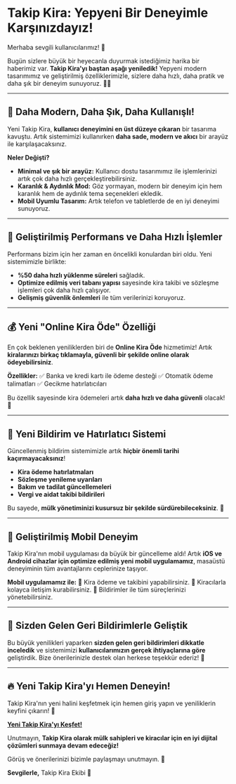 # **Takip Kira: Yepyeni Bir Deneyimle Karşınızdayız!**

Merhaba sevgili kullanıcılarımız! 🎉

Bugün sizlere büyük bir heyecanla duyurmak istediğimiz harika bir haberimiz var. **Takip Kira'yı baştan aşağı yeniledik!** Yepyeni modern tasarımımız ve geliştirilmiş özelliklerimizle, sizlere daha hızlı, daha pratik ve daha şık bir deneyim sunuyoruz. 🏡💼

---

## 🌟 **Daha Modern, Daha Şık, Daha Kullanışlı!**

Yeni Takip Kira, **kullanıcı deneyimini en üst düzeye çıkaran** bir tasarıma kavuştu. Artık sistemimizi kullanırken **daha sade, modern ve akıcı** bir arayüz ile karşılaşacaksınız.

**Neler Değişti?**

- **Minimal ve şık bir arayüz:** Kullanıcı dostu tasarımımız ile işlemlerinizi artık çok daha hızlı gerçekleştirebilirsiniz.
- **Karanlık & Aydınlık Mod:** Göz yormayan, modern bir deneyim için hem karanlık hem de aydınlık tema seçenekleri ekledik.
- **Mobil Uyumlu Tasarım:** Artık telefon ve tabletlerde de en iyi deneyimi sunuyoruz.

---

## 🚀 **Geliştirilmiş Performans ve Daha Hızlı İşlemler**

Performans bizim için her zaman en öncelikli konulardan biri oldu. Yeni sistemimizle birlikte:

- **%50 daha hızlı yüklenme süreleri** sağladık.
- **Optimize edilmiş veri tabanı yapısı** sayesinde kira takibi ve sözleşme işlemleri çok daha hızlı çalışıyor.
- **Gelişmiş güvenlik önlemleri** ile tüm verilerinizi koruyoruz.

---

## 💰 **Yeni "Online Kira Öde" Özelliği**

En çok beklenen yeniliklerden biri de **Online Kira Öde** hizmetimiz! Artık **kiralarınızı birkaç tıklamayla, güvenli bir şekilde online olarak ödeyebilirsiniz**.

**Özellikler:**
✅ Banka ve kredi kartı ile ödeme desteği
✅ Otomatik ödeme talimatları
✅ Gecikme hatırlatıcıları

Bu özellik sayesinde kira ödemeleri artık **daha hızlı ve daha güvenli** olacak! 🎯

---

## 🔔 **Yeni Bildirim ve Hatırlatıcı Sistemi**

Güncellenmiş bildirim sistemimizle artık **hiçbir önemli tarihi kaçırmayacaksınız**!

- **Kira ödeme hatırlatmaları**
- **Sözleşme yenileme uyarıları**
- **Bakım ve tadilat güncellemeleri**
- **Vergi ve aidat takibi bildirileri**

Bu sayede, **mülk yönetiminizi kusursuz bir şekilde sürdürebileceksiniz**. 📢

---

## 📲 **Geliştirilmiş Mobil Deneyim**

Takip Kira'nın mobil uygulaması da büyük bir güncelleme aldı! Artık **iOS ve Android cihazlar için optimize edilmiş yeni mobil uygulamamız**, masaüstü deneyiminin tüm avantajlarını ceplerinize taşıyor.

**Mobil uygulamamız ile:**
📌 Kira ödeme ve takibini yapabilirsiniz.
📌 Kiracılarla kolayca iletişim kurabilirsiniz.
📌 Bildirimler ile tüm süreçlerinizi yönetebilirsiniz.

---

## 🎯 **Sizden Gelen Geri Bildirimlerle Geliştik**

Bu büyük yenilikleri yaparken **sizden gelen geri bildirimleri dikkatle inceledik** ve sistemimizi **kullanıcılarımızın gerçek ihtiyaçlarına göre** geliştirdik. Bize önerilerinizle destek olan herkese teşekkür ederiz! 💙

---

## 🔥 **Yeni Takip Kira'yı Hemen Deneyin!**

Takip Kira'nın yeni halini keşfetmek için hemen giriş yapın ve yeniliklerin keyfini çıkarın! 🚀

[**Yeni Takip Kira'yı Keşfet!**](https://www.takipkira.com)

Unutmayın, **Takip Kira olarak mülk sahipleri ve kiracılar için en iyi dijital çözümleri sunmaya devam edeceğiz!**

Görüş ve önerilerinizi bizimle paylaşmayı unutmayın. 💬

**Sevgilerle,**
Takip Kira Ekibi 💙
